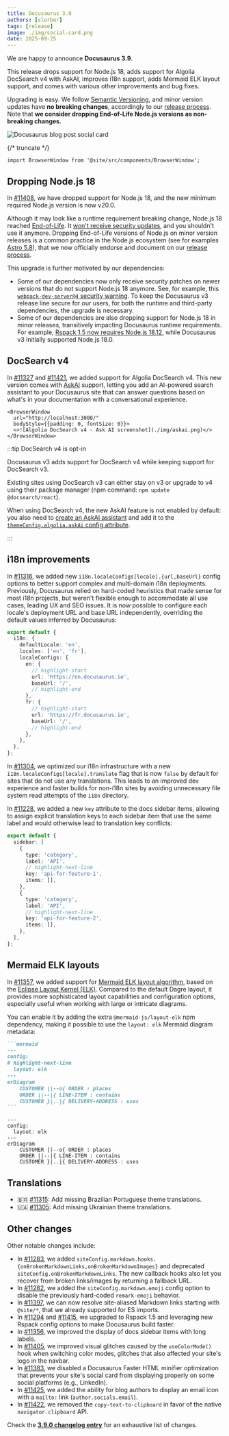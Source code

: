 ```yaml
---
title: Docusaurus 3.9
authors: [slorber]
tags: [release]
image: ./img/social-card.png
date: 2025-09-25
---
```


We are happy to announce **Docusaurus 3.9**.

This release drops support for Node.js 18, adds support for Algolia DocSearch v4 with AskAI, improves i18n support, adds Mermaid ELK layout support, and comes with various other improvements and bug fixes.

Upgrading is easy. We follow [Semantic Versioning](https://semver.org/), and minor version updates have **no breaking changes**, accordingly to our [release process](/community/release-process). Note that **we consider dropping End-of-Life Node.js versions as non-breaking changes**.

![Docusaurus blog post social card](./img/social-card.png)

{/* truncate */}

```mdx-code-block
import BrowserWindow from '@site/src/components/BrowserWindow';
```

## Dropping Node.js 18

In [#11408](https://github.com/facebook/docusaurus/pull/11408), we have dropped support for Node.js 18, and the new minimum required Node.js version is now v20.0.

Although it may look like a runtime requirement breaking change, Node.js 18 reached [End-of-Life](https://nodejs.org/en/about/releases/). It [won't receive security updates](https://nodejs.org/en/blog/announcements/node-18-eol-support), and you shouldn't use it anymore. Dropping End-of-Life versions of Node.js on minor version releases is a common practice in the Node.js ecosystem (see for examples [Astro 5.8](https://astro.build/blog/astro-580/)), that we now officially endorse and document on our [release process](/community/release-process#nodejs-support).

This upgrade is further motivated by our dependencies:

- Some of our dependencies now only receive security patches on newer versions that do not support Node.js 18 anymore. See, for example, this [`webpack-dev-server@4` security warning](https://github.com/facebook/docusaurus/pull/11410). To keep the Docusaurus v3 release line secure for our users, for both the runtime and third-party dependencies, the upgrade is necessary.
- Some of our dependencies are also dropping support for Node.js 18 in minor releases, transitively impacting Docusaurus runtime requirements. For example, [Rspack 1.5 now requires Node.js 18.12](https://rspack.rs/blog/announcing-1-5), while Docusaurus v3 initially supported Node.js 18.0.

## DocSearch v4

In [#11327](https://github.com/facebook/docusaurus/pull/11327) and [#11421](https://github.com/facebook/docusaurus/pull/11421), we added support for Algolia DocSearch v4. This new version comes with [AskAI](https://docsearch.algolia.com/docs/v4/askai) support, letting you add an AI-powered search assistant to your Docusaurus site that can answer questions based on what's in your documentation with a conversational experience.

```mdx-code-block
<BrowserWindow
  url="http://localhost:3000/"
  bodyStyle={{padding: 0, fontSize: 0}}>
  <>![Algolia DocSearch v4 - Ask AI screenshot](./img/askai.png)</>
</BrowserWindow>
```

:::tip DocSearch v4 is opt-in

Docusaurus v3 adds support for DocSearch v4 while keeping support for DocSearch v3.

Existing sites using DocSearch v3 can either stay on v3 or upgrade to v4 using their package manager (npm command: `npm update @docsearch/react`).

When using DocSearch v4, the new AskAI feature is not enabled by default: you also need to [create an AskAI assistant](https://docsearch.algolia.com/docs/v4/askai/) and add it to the [`themeConfig.algolia.askAi` config attribute](/docs/search#ask-ai).

:::

## i18n improvements

In [#11316](https://github.com/facebook/docusaurus/pull/11316), we added new `i18n.localeConfigs[locale].{url,baseUrl}` config options to better support complex and multi-domain i18n deployments. Previously, Docusaurus relied on hard-coded heuristics that made sense for most i18n projects, but weren't flexible enough to accommodate all use cases, leading UX and SEO issues. It is now possible to configure each locale's deployment URL and base URL independently, overriding the default values inferred by Docusaurus:

```ts title="docusaurus.config.js"
export default {
  i18n: {
    defaultLocale: 'en',
    locales: ['en', 'fr'],
    localeConfigs: {
      en: {
        // highlight-start
        url: 'https://en.docusaurus.io',
        baseUrl: '/',
        // highlight-end
      },
      fr: {
        // highlight-start
        url: 'https://fr.docusaurus.io',
        baseUrl: '/',
        // highlight-end
      },
    },
  },
};
```

In [#11304](https://github.com/facebook/docusaurus/pull/11304), we optimized our i18n infrastructure with a new `i18n.localeConfigs[locale].translate` flag that is now `false` by default for sites that do not use any translations. This leads to an improved dev experience and faster builds for non-i18n sites by avoiding unnecessary file system read attempts of the `i18n` directory.

In [#11228](https://github.com/facebook/docusaurus/pull/11228), we added a new `key` attribute to the docs sidebar items, allowing to assign explicit translation keys to each sidebar item that use the same label and would otherwise lead to translation key conflicts:

```ts title="sidebars.js"
export default {
  sidebar: [
    {
      type: 'category',
      label: 'API',
      // highlight-next-line
      key: 'api-for-feature-1',
      items: [],
    },
    {
      type: 'category',
      label: 'API',
      // highlight-next-line
      key: 'api-for-feature-2',
      items: [],
    },
  ],
};
```

## Mermaid ELK layouts

In [#11357](https://github.com/facebook/docusaurus/pull/11357), we added support for [Mermaid ELK layout algorithm](https://mermaid.js.org/intro/syntax-reference.html#supported-layout-algorithms), based on the [Eclipse Layout Kernel (ELK)](https://www.eclipse.org/elk/). Compared to the default Dagre layout, it provides more sophisticated layout capabilities and configuration options, especially useful when working with large or intricate diagrams.

You can enable it by adding the extra `@mermaid-js/layout-elk` npm dependency, making it possible to use the `layout: elk` Mermaid diagram metadata:

````md
```mermaid
---
config:
# highlight-next-line
  layout: elk
---
erDiagram
    CUSTOMER ||--o{ ORDER : places
    ORDER ||--|{ LINE-ITEM : contains
    CUSTOMER }|..|{ DELIVERY-ADDRESS : uses
```
````

```mermaid
---
config:
  layout: elk
---
erDiagram
    CUSTOMER ||--o{ ORDER : places
    ORDER ||--|{ LINE-ITEM : contains
    CUSTOMER }|..|{ DELIVERY-ADDRESS : uses
```

## Translations

- 🇧🇷 [#11315](https://github.com/facebook/docusaurus/pull/11315): Add missing Brazilian Portuguese theme translations.
- 🇺🇦 [#11305](https://github.com/facebook/docusaurus/pull/11305): Add missing Ukrainian theme translations.

## Other changes

Other notable changes include:

- In [#11283](https://github.com/facebook/docusaurus/pull/11283), we added `siteConfig.markdown.hooks.{onBrokenMarkdownLinks,onBrokenMarkdownImages}` and deprecated `siteConfig.onBrokenMarkdownLinks`. The new callback hooks also let you recover from broken links/images by returning a fallback URL.
- In [#11282](https://github.com/facebook/docusaurus/pull/11282), we added the `siteConfig.markdown.emoji` config option to disable the previously hard-coded `remark-emoji` behavior.
- In [#11397](https://github.com/facebook/docusaurus/pull/11397), we can now resolve site-aliased Markdown links starting with `@site/*`, that we already supported for ES imports.
- In [#11294](https://github.com/facebook/docusaurus/pull/11294) and [#11415](https://github.com/facebook/docusaurus/pull/11415), we upgraded to Rspack 1.5 and leveraging new Rspack config options to make Docusaurus build faster.
- In [#11356](https://github.com/facebook/docusaurus/pull/11356), we improved the display of docs sidebar items with long labels.
- In [#11405](https://github.com/facebook/docusaurus/pull/11405), we improved visual glitches caused by the `useColorMode()` hook when switching color modes, glitches that also affected your site's logo in the navbar.
- In [#11383](https://github.com/facebook/docusaurus/pull/11383), we disabled a Docusaurus Faster HTML minifier optimization that prevents your site's social card from displaying properly on some social platforms (e.g., LinkedIn).
- In [#11425](https://github.com/facebook/docusaurus/pull/11425), we added the ability for blog authors to display an email icon with a `mailto:` link (`author.socials.email`).
- In [#11422](https://github.com/facebook/docusaurus/pull/11422), we removed the `copy-text-to-clipboard` in favor of the native `navigator.clipboard` API.

Check the **[3.9.0 changelog entry](/changelog/3.9.0)** for an exhaustive list of changes.

